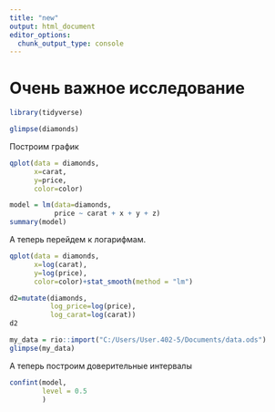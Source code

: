 ---
title: "new"
output: html_document
editor_options: 
  chunk_output_type: console
---

# Очень важное исследование

```{r,message=FALSE}
library(tidyverse)
```

```{r}
glimpse(diamonds)
```

Построим график

```{r}
qplot(data = diamonds,
      x=carat,
      y=price,
      color=color)
```

```{r}
model = lm(data=diamonds,
           price ~ carat + x + y + z)
summary(model)
```

А теперь перейдем к логарифмам.

```{r}
qplot(data = diamonds,
      x=log(carat),
      y=log(price),
      color=color)+stat_smooth(method = "lm")
```

```{r}
d2=mutate(diamonds,
          log_price=log(price),
          log_carat=log(carat))
d2
```

```{r}
my_data = rio::import("C:/Users/User.402-5/Documents/data.ods")
glimpse(my_data)
```


А теперь построим доверительные интервалы

```{r}
confint(model,
        level = 0.5
        )
```

